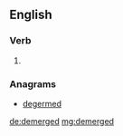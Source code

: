 ==English==

===Verb===
{{head|en}}

# {{en-past of|demerge}}

===Anagrams===
* [[degermed#English|degermed]]

[[de:demerged]]
[[mg:demerged]]